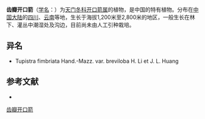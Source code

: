 {{Speciesbox
| name = 齿瓣开口箭
| status = 
| status_system = 
| image =
| genus = Tupistra
| species = fimbriata
| authority = Hand.-Mzt.
}}

'''齿瓣开口箭'''（[[学名|学名]]：{{lang|la|''Tupistra fimbriata''}}）为[[天门冬科|天门冬科]][[开口箭属|开口箭属]]的植物，是中国的特有植物。分布在[[中国大陆|中国大陆]]的[[四川|四川]]、[[云南|云南]]等地，生长于海拔1,200米至2,800米的地区，一般生长在林下、灌丛中潮湿处及沟边，目前尚未由人工引种栽培。

== 异名 ==
* Tupistra fimbriata Hand.-Mazz. var. breviloba H. Li et J. L. Huang

== 参考文献 ==
<div class="references-small">
* {{cite web| url =http://www.bioinfo.cn/db05/KmzwSpecies.php?action=view&id=5699| title =齿瓣开口箭| work =《中国高等植物数据库全库》| publisher =中国科学院微生物研究所| author =昆明植物研究所| accessdate =2009-02-25| deadurl =yes| archiveurl =https://web.archive.org/web/20160305043745/http://www.bioinfo.cn/db05/KmzwSpecies.php?action=view&id=5699| archivedate =2016-03-05}}
</div>
{{Taxonbar|from=Q5746119}}

[[Category:开口箭属|齿瓣开口箭]]


{{植物小作品}}
